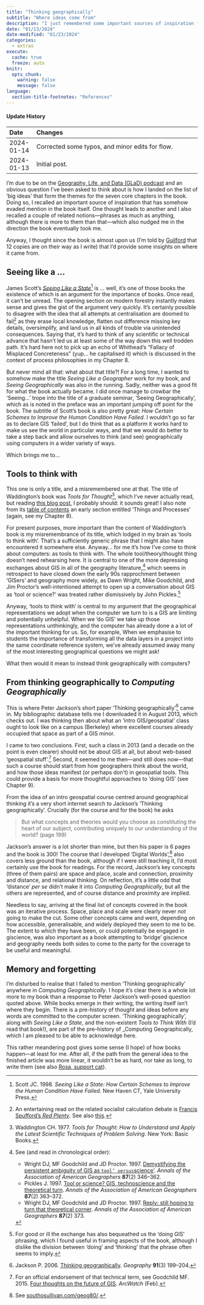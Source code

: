 ```yaml
---
title: "Thinking geographically"
subtitle: "Where ideas come from"
description: "I just remembered some important sources of inspiration for the book and wanted to acknowledge them"
date: "01/13/2024"
date-modified: "01/23/2024"
categories:
  - extras
execute: 
  cache: true
  freeze: auto
knitr:
  opts_chunk: 
    warning: false
    message: false
language:
  section-title-footnotes: "References"
---
```


::: {.callout-note collapse="true"}
#### Update History

| Date       | Changes                                                                |
|:-----------|:-----------------------------------------------------------------------|
| 2024-01-14 | Corrected some typos, and minor edits for flow.                        |
| 2024-01-13 | Initial post.                                                          |

:::

I'm due to be on the [Geography, Life, and Data (GLaD) podcast](https://gladpodcast.podbean.com/) and an obvious question I've been asked to think about is how I landed on the list of 'big ideas' that form the themes for the seven core chapters in the book. Doing so, I recalled an important source of inspiration that has somehow evaded mention in the book itself. One thought leads to another and I also recalled a couple of related notions---phrases as much as anything, although there is more to them than that---which also nudged me in the direction the book eventually took me.

Anyway, I thought since the book is almost upon us (I'm told by [Guilford](https://www.guilford.com/books/Computing-Geographically/David-O'Sullivan/9781462553938) that 12 copies are on their way as I write) that I'd provide some insights on where it came from.

## Seeing like a ...
James Scott's [_Seeing Like a State_](https://yalebooks.yale.edu/book/9780300078152/seeing-like-a-state/)^[Scott JC. 1998. _Seeing Like a State: How Certain Schemes to Improve the Human Condition Have Failed_. New Haven CT, Yale University Press.] is ... well, it's one of those books the existence of which is an argument for the importance of books. Once read, it can't be unread. The opening section on modern forestry instantly makes sense and gives the gist of the argument very quickly. It's certainly possible to disagree with the idea that all attempts at centralisation are doomed to fail^[An entertaining read on the related socialist calculation debate is [Francis Spufford's _Red Plenty_](https://redplenty.com/). See also [this](https://crookedtimber.org/wp-content/uploads/2012/07/RedPlenty.pdf).] as they erase local knowledge, flatten out difference missing key details, oversimplify, and land us in all kinds of trouble via unintended consequences. Saying that, it's hard to think of any scientific or technical advance that hasn't led us at least some of the way down this well trodden path. It's hard here not to pick up an echo of Whithead's "Fallacy of Misplaced Concreteness" (yup... he capitalised it) which is discussed in the context of process philosophies in my Chapter 8.

But never mind all that: what about that title?! For a long time, I wanted to somehow make the title _Seeing Like a Geographer_ work for my book, and _Seeing Geographically_ was also in the running. Sadly, neither was a good fit for what the book actually became. I did once manage to crowbar the 'Seeing...' trope into the title of a graduate seminar, 'Seeing Geographically', which as is noted in the preface was an important jumping off point for the book. The subtitle of Scott's book is also pretty great: _How Certain Schemes to Improve the Human Condition Have Failed_. I wouldn't go so far as to declare GIS 'failed', but I do think that as a platform it works hard to make us see the world in particular ways, and that we would do better to take a step back and allow ourselves to think (and see) geographically using computers in a wider variety of ways.

Which brings me to...

## Tools to think with
This one is only a title, and a misremembered one at that. The title of Waddington's book was _Tools for Thought_^[Waddington CH. 1977. _Tools for Thought: How to Understand and Apply the Latest Scientific Techniques of Problem Solving_. New York: Basic Books.], which I've never actually read, but reading [this blog post](https://blogs.nottingham.ac.uk/makingsciencepublic/2013/12/15/tools-for-thinking-about-an-increasingly-complex-world/), I probably should: it sounds great! I also note from its [table of contents](https://archive.org/details/toolsforthoughth0000wadd/page/n5/mode/2up) an early section entitled 'Things and Processes' (again, see my Chapter 8).

For present purposes, more important than the content of Waddington's book is my misremembrance of its title, which lodged in my brain as 'tools to think with'. That's a sufficiently generic phrase that I might also have encountered it somewhere else. Anyway... for me it's how I've come to think about computers: as tools to think with. The whole tool/theory/thought thing doesn't need rehearsing here. It is central to one of the more depressing exchanges about GIS in all of the geography literature,[^longnote] which seems in retrospect to have closed down the early 90s rapprochment between 'GISers' and geography more widely, as Dawn Wright, Mike Goodchild, and Jim Proctor's well-intentioned attempt to open up a conversation about GIS as 'tool or science?' was treated rather dismissively by John Pickles.^[For good or ill the exchange has also bequeathed us the 'doing GIS' phrasing, which I found useful in framing aspects of the book, although I dislike the division between 'doing' and 'thinking' that the phrase often seems to imply.] 

Anyway, 'tools to think with' is central to my argument that the geographical representations we adopt when the computer we turn to is a GIS are limiting and potentially unhelpful. When we 'do GIS' we take up those representations unthinkingly, and the computer has already done a a lot of the important thinking for us. So, for example, When we emphasise to students the importance of transforming all the data layers in a project into the same coordinate reference system, we've already assumed away many of the most interesting geographical questions we might ask!

What then would it mean to instead think geographically with computers?

## From thinking geographically to _Computing Geographically_
This is where Peter Jackson's short paper 'Thinking geographically'^[Jackson P. 2006. [Thinking geographically](https://dx.doi.org/10.1080/00167487.2006.12094167). _Geography_ **91**(3) 199–204.] came in. My bibliographic database tells me I downloaded it in August 2013, which checks out. I was thinking then about what an 'intro GIS/geospatial' class ought to look like on a campus (Berkeley) where excellent courses already occupied that space as part of a GIS minor.

I came to two conclusions. First, such a class in 2013 (and a decade on the point is even clearer) should not be about GIS at all, but about web-based 'geospatial stuff'.^[For an official endorsement of that technical term, see Goodchild MF. 2015. [Four thoughts on the future of GIS](https://www.esri.com/about/newsroom/arcwatch/four-thoughts-on-the-future-of-gis/). _ArcWatch_ (Feb).] Second, it seemed to me then---and still does now---that such a course should start from how geographers think about the world, and how those ideas manifest (or perhaps don't) in geospatial tools. This could provide a basis for more thoughtful approaches to 'doing GIS' (see Chapter 9).

From the idea of an intro geospatial course centred around geographical thinking it's a very short internet search to Jackson's 'Thinking geographically'. Crucially (for the course and for the book) he asks

> But what concepts and theories would you choose as constituting the heart of our subject, contributing uniquely to our understanding of the world? (page 199)

Jackson's answer is a lot shorter than mine, but then his paper is 6 pages and the book is 300! The course that I developed 'Digital Worlds',^[See [southosullivan.com/geog80/](https://southosullivan.com/geog80/).] also covers less ground than the book, although if I were still teaching it, I'd most certainly use the book for readings. For the record, Jackson's key concepts (three of them pairs) are space and place, scale and connection, proximity and distance, and relational thinking. On reflection, it's a little odd that 'distance' _per se_ didn't make it into _Computing Geographically_, but all the others are represented, and of course distance and proximity are implied. 

Needless to say, arriving at the final list of concepts covered in the book was an iterative process. Space, place and scale were clearly never _not_ going to make the cut. Some other concepts came and went, depending on how accessible, generalisable, and widely deployed they seem to me to be. The extent to which they have been, or could potentially be engaged in giscience, was also important as a book attempting to 'bridge' giscience and geography needs both sides to come to the party for the coverage to be useful and meaningful.

## Memory and forgetting
I'm disturbed to realise that I failed to mention 'Thinking geographically' anywhere in _Computing Geographically_. I hope it's clear there is a whole lot more to my book than a response to Peter Jackson's well-posed question quoted above. While books emerge in their writing, the writing itself isn't where they begin. There is a pre-history of thought and ideas before any words are committed to the computer screen. 'Thinking geographically', along with _Seeing Like a State_, and the non-existent _Tools to Think With_ (I'd read that book!), are part of the pre-history of _Computing Geographically, which I am pleased to be able to acknowledge here.

This rather meandering post gives some sense (I hope) of how books happen---at least for me. After all, if the path from the general idea to the finished article was more linear, it wouldn't be as hard, nor take as long, to write them (see also [Rosa, support cat](rosa-support-cat.qmd)).

[^longnote]:See (and read in chronological order):

    - Wright DJ, MF Goodchild and JD Proctor. 1997. [Demystifying the persistent ambiguity of GIS as `tool’ versus `science’](https://dx.doi.org/10.1111/0004-5608.872057). _Annals of the Association of American Geographers_ **87**(2) 346–362.
    - Pickles J. 1997. [Tool or science? GIS, technoscience and the theoretical turn](https://dx.doi.org/10.1111/0004-5608.00058). _Annals of the Association of American Geographers_ **87**(2) 363–372.
    - Wright DJ, MF Goodchild and JD Proctor. 1997. [Reply: still hoping to turn that theoretical corner](https://dx.doi.org/10.1111/0004-5608.00059). _Annals of the Association of American Geographers_ **87**(2) 373.
